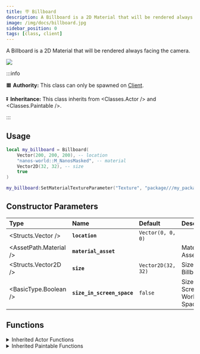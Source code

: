 ```yaml
---
title: 🪧 Billboard
description: A Billboard is a 2D Material that will be rendered always facing the camera.
image: /img/docs/billboard.jpg
sidebar_position: 0
tags: [class, client]
---
```



A Billboard is a 2D Material that will be rendered always facing the camera.


![](/img/docs/billboard.jpg)

:::info

🟧 **Authority:** This class can only be spawned on [Client](./core-concepts/scripting/authority-concepts.mdx).

⏬ **Inheritance:** This class inherits from <Classes.Actor /> and <Classes.Paintable />.

:::


## Usage

```lua title=Client/Index.lua
local my_billboard = Billboard(
    Vector(200, 200, 200), -- location
    "nanos-world::M_NanosMasked", -- material
    Vector2D(32, 32), -- size
    true
)

my_billboard:SetMaterialTextureParameter("Texture", "package///my_package/Client/image.jpg")
```


## Constructor Parameters

| **Type** | **Name** | **Default** | **Description** |
| :--- | :--- | :--- | :--- |
| <Structs.Vector /> | **`location`** | `Vector(0, 0, 0)` |  |
| <AssetPath.Material /> | **`material_asset`** | ` ` | Material Asset |
| <Structs.Vector2D /> | **`size`** | `Vector2D(32, 32)` | Size of the Billboard |
| <BasicType.Boolean /> | **`size_in_screen_space`** | `false` | Size is in Screen or World Space |


## Functions


<details><summary>Inherited Actor Functions</summary><BaseActorFunctions /></details>
<details><summary>Inherited Paintable Functions</summary><BasePaintableFunctions /></details>

